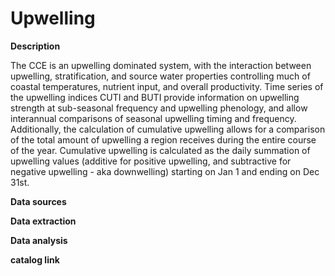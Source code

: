 # Upwelling

**Description**

The CCE is an upwelling dominated system, with the interaction between upwelling, stratification, and source water properties controlling much of coastal temperatures, nutrient input, and overall productivity. Time series of the upwelling indices CUTI and BUTI provide information on upwelling strength at sub-seasonal frequency and upwelling phenology, and allow interannual comparisons of seasonal upwelling timing and frequency. Additionally, the calculation of cumulative upwelling allows for a comparison of the total amount of upwelling a region receives during the entire course of the year. Cumulative upwelling is calculated as the daily summation of upwelling values (additive for positive upwelling, and subtractive for negative upwelling - aka downwelling) starting on Jan 1 and ending on Dec 31st.

**Data sources**

**Data extraction**

**Data analysis**

**catalog link**
